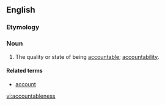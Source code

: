 ==English==
===Etymology===
{{suffix|accountable|ness}}
===Noun===
{{en-noun|es}}

# The quality or state of being [[accountable]]; [[accountability]].

====Related terms====
*[[account]]

[[vi:accountableness]]
